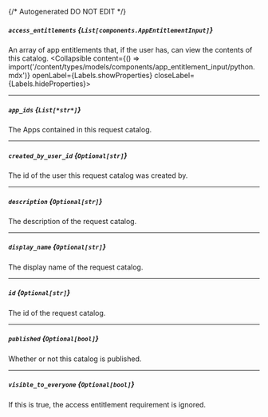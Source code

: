{/* Autogenerated DO NOT EDIT  */}

##### `access_entitlements` *{`List[components.AppEntitlementInput]`}*
An array of app entitlements that, if the user has, can view the contents of this catalog.
<Collapsible content={() => import('/content/types/models/components/app_entitlement_input/python.mdx')} openLabel={Labels.showProperties} closeLabel={Labels.hideProperties}>
</Collapsible>

---
##### `app_ids` *{`List[*str*]`}*
The Apps contained in this request catalog.

---
##### `created_by_user_id` *{`Optional[str]`}*
The id of the user this request catalog was created by.

---
##### `description` *{`Optional[str]`}*
The description of the request catalog.

---
##### `display_name` *{`Optional[str]`}*
The display name of the request catalog.

---
##### `id` *{`Optional[str]`}*
The id of the request catalog.

---
##### `published` *{`Optional[bool]`}*
Whether or not this catalog is published.

---
##### `visible_to_everyone` *{`Optional[bool]`}*
If this is true, the access entitlement requirement is ignored.


